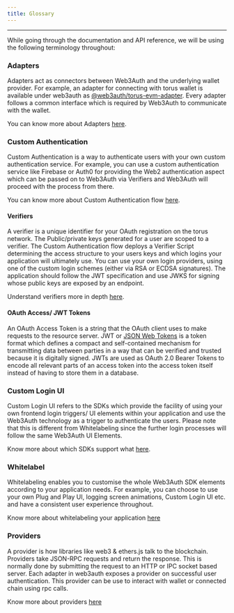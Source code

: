 ```yaml
---
title: Glossary
---
```


---

While going through the documentation and API reference, we will be using the following terminology throughout:

### Adapters

Adapters act as connectors between Web3Auth and the underlying wallet provider. For example, an adapter for connecting with torus wallet is available
under web3auth as [@web3auth/torus-evm-adapter](https://npmjs.com/package/@web3auth/torus-evm-adapter). Every adapter follows a common interface which
is required by Web3Auth to communicate with the wallet.

You can know more about Adapters [here](./adapters).

### Custom Authentication

Custom Authentication is a way to authenticate users with your own custom authentication service. For example, you can use a custom authentication
service like Firebase or Auth0 for providing the Web2 authentication aspect which can be passed on to Web3Auth via Verifiers and Web3Auth will proceed
with the process from there.

You can know more about Custom Authentication flow [here](./customauth).

#### Verifiers

A verifier is a unique identifier for your OAuth registration on the torus network. The Public/private keys generated for a user are scoped to a
verifier. The Custom Authentication flow deploys a Verifier Script determining the access structure to your users keys and which logins your
application will ultimately use. You can use your own login providers, using one of the custom login schemes (either via RSA or ECDSA signatures). The
application should follow the JWT specification and use JWKS for signing whose public keys are exposed by an endpoint.

Understand verifiers more in depth [here](./customauth/verifiers).

#### OAuth Access/ JWT Tokens

An OAuth Access Token is a string that the OAuth client uses to make requests to the resource server. JWT or
[JSON Web Tokens](https://auth0.com/learn/json-web-tokens/) is a token format which defines a compact and self-contained mechanism for transmitting
data between parties in a way that can be verified and trusted because it is digitally signed. JWTs are used as OAuth 2.0 Bearer Tokens to encode all
relevant parts of an access token into the access token itself instead of having to store them in a database.

### Custom Login UI

Custom Login UI refers to the SDKs which provide the facility of using your own frontend login triggers/ UI elements within your application and use
the Web3Auth technology as a trigger to authenticate the users. Please note that this is different from Whitelabeling since the further login
processes will follow the same Web3Auth UI Elements.

Know more about which SDKs support what [here](./understand-sdk).

### Whitelabel

Whitelabeling enables you to customise the whole Web3Auth SDK elements according to your application needs. For example, you can choose to use your
own Plug and Play UI, logging screen animations, Custom Login UI etc. and have a consistent user experience throughout.

Know more about whitelabeling your application [here](../whitelabeling)

### Providers

A provider is how libraries like web3 & ethers.js talk to the blockchain. Providers take JSON-RPC requests and return the response. This is normally
done by submitting the request to an HTTP or IPC socket based server. Each adapter in web3auth exposes a provider on successful user authentication.
This provider can be use to interact with wallet or connected chain using rpc calls.

Know more about providers [here](./connect-blockchain)

